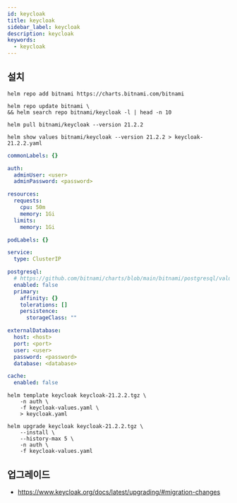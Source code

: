 ```yaml
---
id: keycloak
title: keycloak
sidebar_label: keycloak
description: keycloak
keywords:
  - keycloak
---
```


## 설치

```shell
helm repo add bitnami https://charts.bitnami.com/bitnami
```

```shell
helm repo update bitnami \
&& helm search repo bitnami/keycloak -l | head -n 10
```

```shell
helm pull bitnami/keycloak --version 21.2.2
```

```shell
helm show values bitnami/keycloak --version 21.2.2 > keycloak-21.2.2.yaml
```

```yaml title="keycloak-values.yaml"
commonLabels: {}

auth:
  adminUser: <user>
  adminPassword: <password>

resources:
  requests:
    cpu: 50m
    memory: 1Gi
  limits:
    memory: 1Gi

podLabels: {}

service:
  type: ClusterIP

postgresql:
  # https://github.com/bitnami/charts/blob/main/bitnami/postgresql/values.yaml
  enabled: false
  primary:
    affinity: {}
    tolerations: []
    persistence:
      storageClass: ""

externalDatabase:
  host: <host>
  port: <port>
  user: <user>
  password: <password>
  database: <database>

cache:
  enabled: false
```

```shell
helm template keycloak keycloak-21.2.2.tgz \
    -n auth \
    -f keycloak-values.yaml \
    > keycloak.yaml
```

```shell
helm upgrade keycloak keycloak-21.2.2.tgz \
    --install \
    --history-max 5 \
    -n auth \
    -f keycloak-values.yaml
```

## 업그레이드

- https://www.keycloak.org/docs/latest/upgrading/#migration-changes
